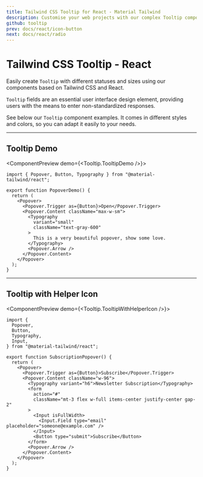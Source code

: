 ```yaml
---
title: Tailwind CSS Tooltip for React - Material Tailwind
description: Customise your web projects with our complex Tooltip component for Tailwind CSS and React using Material Design guidelines.
github: tooltip
prev: docs/react/icon-button
next: docs/react/radio
---
```


# Tailwind CSS Tooltip - React

Easily create `Tooltip` with different statuses and sizes using our components based on Tailwind CSS and React.

`Tooltip` fields are an essential user interface design element, providing users with the means to enter non-standardized responses.

See below our `Tooltip` component examples. It comes in different styles and colors, so you can adapt it easily to your needs.

---

## Tooltip Demo

<ComponentPreview demo={<Tooltip.TooltipDemo />}>
```tsx
import { Popover, Button, Typography } from "@material-tailwind/react";

export function PopoverDemo() {
  return (
    <Popover>
      <Popover.Trigger as={Button}>Open</Popover.Trigger>
      <Popover.Content className="max-w-sm">
        <Typography
          variant="small"
          className="text-gray-600"
        >
          This is a very beautiful popover, show some love.
        </Typography>
        <Popover.Arrow />
      </Popover.Content>
    </Popover>
  );
}
```
</ComponentPreview>

---

## Tooltip with Helper Icon

<ComponentPreview demo={<Tooltip.TooltipWithHelperIcon />}>
```tsx
import {
  Popover,
  Button,
  Typography,
  Input,
} from "@material-tailwind/react";

export function SubscriptionPopover() {
  return (
    <Popover>
      <Popover.Trigger as={Button}>Subscribe</Popover.Trigger>
      <Popover.Content className="w-96">
        <Typography variant="h6">Newsletter Subscription</Typography>
        <form
          action="#"
          className="mt-3 flex w-full items-center justify-center gap-2"
        >
          <Input isFullWidth>
            <Input.Field type="email" placeholder="someone@example.com" />
          </Input>
          <Button type="submit">Subscribe</Button>
        </form>
        <Popover.Arrow />
      </Popover.Content>
    </Popover>
  );
}
```
</ComponentPreview>
